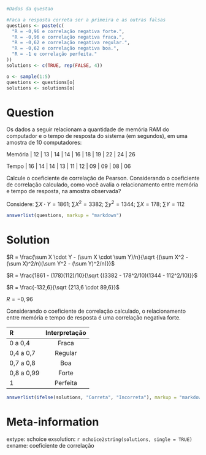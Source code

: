 ```r
#Dados da questao

#Faca a resposta correta ser a primeira e as outras falsas
questions <- paste(c(
  "R = -0,96 e correlação negativa forte.",
  "R = -0,96 e correlação negativa fraca.",
  "R = -0,62 e correlação negativa regular.",
  "R = -0,62 e correlação negativa boa.",
  "R = -1 e correlação perfeita."
))
solutions <- c(TRUE, rep(FALSE, 4))

o <- sample(1:5)
questions <- questions[o]
solutions <- solutions[o]
```

Question
========
Os dados a seguir relacionam a quantidade de memória RAM do computador e o tempo de resposta do sistema (em segundos), em uma amostra de 10 computadores:

Memória | 12 | 13 |	14 | 14 |	16 | 18 |	19 | 22 |	24 | 26

Tempo   | 16 | 14 |	14 | 13 |	11 | 12 |	09 | 09 |	08 | 06

Calcule o coeficiente de correlação de Pearson. Considerando o coeficiente de correlação calculado, como você avalia o relacionamento entre memória e tempo de resposta, na amostra observada?

Considere: $\sum X \cdot Y = 1861$; $\sum X^2 = 3382$; $\sum y^2 = 1344$; $\sum X = 178$; $\sum Y = 112$ 

```r
answerlist(questions, markup = "markdown")
```

Solution
========


$R = \frac{\sum X \cdot Y - (\sum X \cdot \sum Y)/n}{\sqrt {(\sum X^2 - (\sum X)^2/n)(\sum Y^2 - (\sum Y)^2/n)}}$

$R = \frac{1861 - (178)(112)/10}{\sqrt {(3382 - 178^2/10)(1344 - 112^2/10)}}$

$R = \frac{-132,6}{\sqrt {213,6 \cdot 89,6}}$

$R = -0,96$

Considerando o coeficiente de correlação calculado, o relacionamento entre memória e tempo de resposta é uma correlação negativa forte.

|R|Interpretação|
|:---------|:------------:|
|0 a 0,4|Fraca|
|0,4 a 0,7|Regular|
|0,7 a 0,8|Boa|
|0,8 a 0,99|Forte|
|1|Perfeita|

```r
answerlist(ifelse(solutions, "Correta", "Incorreta"), markup = "markdown")
```

Meta-information
================
extype: schoice
exsolution: `r mchoice2string(solutions, single = TRUE)`
exname: coeficiente de correlação
